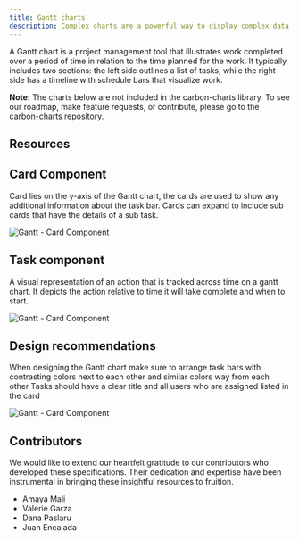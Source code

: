```yaml
---
title: Gantt charts
description: Complex charts are a powerful way to display complex data sets.
---
```


<PageDescription>

A Gantt chart is a project management tool that illustrates work completed over
a period of time in relation to the time planned for the work. It typically
includes two sections: the left side outlines a list of tasks, while the right
side has a timeline with schedule bars that visualize work.

</PageDescription>

<InlineNotification>

**Note:** The charts below are not included in the carbon-charts library. To see
our roadmap, make feature requests, or contribute, please go to the
[carbon-charts repository](https://github.com/carbon-design-system/carbon-charts).

</InlineNotification>

## Resources

<Row className="resource-card-group">
  <Column colLg={4} colMd={4} noGutterSm>
    <ResourceCard
      subTitle="Gantt Chart Kit (Alpha)"
      href="https://www.figma.com/file/nQJ9Y5u3s7zPHGjceT4eLY/Gantt-Chart-Figma-Kit-(Alpha)?type=design&node-id=2511%3A2877&mode=design&t=sezx9sBtLyWdcPbE-1"
      actionIcon="launch"
      target="_blank"
      rel="noopener"
    >
      <MdxIcon name="figma" />
    </ResourceCard>
  </Column>
</Row>

## Card Component

Card lies on the y-axis of the Gantt chart, the cards are used to show any
additional information about the task bar. Cards can expand to include sub cards
that have the details of a sub task.

![Gantt - Card Component](images/card-component.png)

## Task component

A visual representation of an action that is tracked across time on a gantt
chart. It depicts the action relative to time it will take complete and when to
start.

![Gantt - Card Component](images/task-component.png)

## Design recommendations

When designing the Gantt chart make sure to arrange task bars with contrasting
colors next to each other and similar colors way from each other Tasks should
have a clear title and all users who are assigned listed in the card

![Gantt - Card Component](images/design-recs.png)

## Contributors

We would like to extend our heartfelt gratitude to our contributors who
developed these specifications. Their dedication and expertise have been
instrumental in bringing these insightful resources to fruition.

- Amaya Mali
- Valerie Garza
- Dana Paslaru
- Juan Encalada

